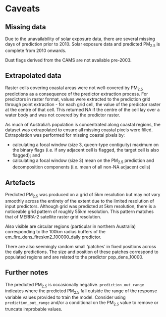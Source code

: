 # Caveats

## Missing data

Due to the unavailability of solar exposure data, there are several missing days of prediction prior to 2010. Solar exposure data and predicted PM~2.5~ is complete from 2010 onwards.

Dust flags derived from the CAMS are not available pre-2003.

## Extrapolated data

Raster cells covering coastal areas were not well-covered by PM~2.5~ predictions as a consequence of the predictor extraction process. For predictors in raster format, values were extracted to the prediction grid through point extraction - for each grid cell, the value of the predictor raster at the centre of that cell. This returned NA if the centre of the cell lay over a water body and was not covered by the predictor raster. 

As much of Australia's population is concentrated along coastal regions, the dataset was extrapolated to ensure all missing coastal pixels were filled. Extrapolation was performed for missing coastal pixels by: 

- calculating a focal window (size 3, queen-type contiguity) maximum on the binary flags (i.e. if any adjacent cell is flagged, the target cell is also flagged); and
- calculating a focal window (size 3) mean on the PM~2.5~ prediction and decomposition components (i.e. mean of all non-NA adjacent cells)

## Artefacts

Predicted PM~2.5~ was produced on a grid of 5km resolution but may not vary smoothly across the entirety of the extent due to the limited resolution of input predictors.
Although grid was predicted at 5km resolution, there is a noticeable grid pattern of roughly 55km resolution. This pattern matches that of MERRA-2 satellite raster grid resolution.

Also visible are circular regions (particular in northern Australia) corresponding to the 100km radius buffers of the em_fire_dens_fireskm2_100000_daily predictor.

There are also seemingly random small ‘patches’ in fixed positions across the daily predictions. The size and position of these patches correspond to populated regions and are related to the predictor pop_dens_10000.

## Further notes

The predicted PM~2.5~ is occasionally negative. `prediction_out_range` indicates where the predicted PM~2.5~ fall outside the range of the response variable values provided to train the model. Consider using `prediction_out_range` and/or a conditional on the PM~2.5~ value to remove or truncate improbable values.
